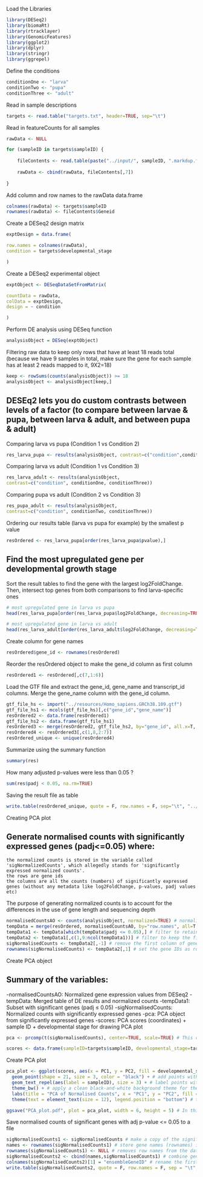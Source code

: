 
Load the Libraries
```{r}
library(DESeq2)
library(biomaRt)
library(rtracklayer)
library(GenomicFeatures)
library(ggplot2)
library(dplyr)
library(stringr)
library(ggrepel)
```

Define the conditions

```{r}
conditionOne <- "larva"
conditionTwo <- "pupa"
conditionThree <- "adult"
```

Read in sample descriptions

```{r}
targets <- read.table("targets.txt", header=TRUE, sep="\t")
```

Read in featureCounts for all samples
```{r}
rawData <- NULL

for (sampleID in targets$sampleID) {
    
    fileContents <- read.table(paste("../input/", sampleID, ".markdup.featurecount", sep=""), sep="\t", header=T)
    
    rawData <- cbind(rawData, fileContents[,7])
    
}
```

Add column and row names to the rawData data.frame

```{r}
colnames(rawData) <- targets$sampleID
rownames(rawData) <- fileContents$Geneid
```

Create a DESeq2 design matrix

```{r}
exptDesign = data.frame(

row.names = colnames(rawData),
condition = targets$developmental_stage

)
```

Create a DESeq2 experimental object

```{r}
exptObject <- DESeqDataSetFromMatrix(

countData = rawData,
colData = exptDesign,
design = ~ condition

)
```

Perform DE analysis using DESeq function

```{r}
analysisObject = DESeq(exptObject)
```

Filtering raw data to keep only rows that have at least 18 reads total (because we have 9 samples in total, make sure the gene for each sample has at least 2 reads mapped to it, 9X2=18)

```{r}
keep <- rowSums(counts(analysisObject)) >= 18 
analysisObject <- analysisObject[keep,]
```

## DESEq2 lets you do custom contrasts between levels of a factor (to compare between larvae & pupa, between larva & adult, and between pupa & adult)

Comparing larva vs pupa (Condition 1 vs Condition 2)

```{r}
res_larva_pupa <- results(analysisObject, contrast=c("condition",conditionOne,conditionTwo))
```

Comparing larva vs adult (Condition 1 vs Condition 3)

```{r}
res_larva_adult <- results(analysisObject,
contrast=c("condition", conditionOne, conditionThree))
```
Comparing pupa vs adult (Condition 2 vs Condition 3)

```{r}
res_pupa_adult <- results(analysisObject,
contrast=c("condition", conditionTwo, conditionThree))
```

Ordering our results table (larva vs pupa for example) by the smallest p value

```{r}
resOrdered <- res_larva_pupa[order(res_larva_pupa$pvalue),]
```

## Find the most upregulated gene per developmental growth stage

Sort the result tables to find the gene with the largest log2FoldChange. Then, intersect top genes from both comparisons to find larva-specific ones

```{r}
# most upregulated gene in larva vs pupa
head(res_larva_pupa[order(res_larva_pupa$log2FoldChange, decreasing=TRUE), ])
```
```{r}
# most upregulated gene in larva vs adult
head(res_larva_adult[order(res_larva_adult$log2FoldChange, decreasing=TRUE), ])
```

Create column for gene names

```{r}
resOrdered$gene_id <- rownames(resOrdered)
```

Reorder the resOrdered object to make the gene_id column as first column

```{r}
resOrdered1 <- resOrdered[,c(7,1:6)]
```

Load the GTF file and extract the gene_id, gene_name and transcript_id columns. Merge the gene_name column with the gene_id column. 

```{r}
gtf_file_hs <- import("../resources/Homo_sapiens.GRCh38.109.gtf")
gtf_file_hs1 <- mcols(gtf_file_hs)[,c("gene_id","gene_name")]
resOrdered2 <- data.frame(resOrdered1)
gtf_file_hs2 <- data.frame(gtf_file_hs1)
resOrdered3 <- merge(resOrdered2, gtf_file_hs2, by="gene_id", all.x=T, sort=F)
resOrdered4 <- resOrdered3[,c(1,8,2:7)]
resOrdered_unique <- unique(resOrdered4)
```

Summarize using the summary function

```{r}
summary(res)
```

How many adjusted p-values were less than 0.05 ?

```{r}
sum(res$padj < 0.05, na.rm=TRUE)
```


Saving the result file as table

```{r}
write.table(resOrdered_unique, quote = F, row.names = F, sep="\t", "../output/larva_vs_pupa_vs_adult.txt")
```

Creating PCA plot

## Generate normalised counts with significantly expressed genes (padj<=0.05) where:
    the normalized counts is stored in the variable called 'sigNormalizedCounts', which allegedly stands for 'significantly expressed normalized counts'.
    the rows are gene ids
    the columns are all the counts (numbers) of significantly expressed genes (without any metadata like log2FoldChange, p-values, padj values etc)
  
The purpose of generating normalized counts is to account for the differences in the use of gene length and sequencing depth

```{r}
normalisedCountsAO <- counts(analysisObject, normalized=TRUE) # normalize the counts
tempData = merge(resOrdered, normalisedCountsAO, by="row.names", all=T, sort=F) # combine DEG results with normalized counts
tempData1 <- tempData[which(tempData$padj <= 0.05),] # filter to retain only statistically significant genes with padj <= 0.05
tempData2 <- tempData1[,c(1,9:ncol(tempData1))] # filter to keep the first column (probably gene IDs) & keep columns 9 to the last column where the first 8 columns of tempData1 likely consists of metadata (log2FoldChange, p-value, etc)
sigNormalisedCounts <- tempData2[,-1] # remove the first column of gene IDs to keep only the count data
rownames(sigNormalisedCounts) <- tempData2[,1] # set the gene IDs as row names, now you have a clean matrix of normalized counts for statistically significant genes only
```

Create PCA object

## Summary of the variables:
   -normalisedCountsAO: Normalized gene expression values from DESeq2
   -tempData: Merged table of DE results and normalized counts
   -tempData1: Subset with significant genes (padj ≤ 0.05)
   -sigNormalisedCounts: Normalized counts with significantly expressed genes
   -pca: PCA object from significantly expressed genes
   -scores: PCA scores (coordinates) + sample ID + developmental stage for drawing PCA plot

```{r}
pca <- prcomp(t(sigNormalisedCounts), center=TRUE, scale=TRUE) # This creates a pca object containing PCA results, including the coordinates of samples in PC space.The function 'prcomp' performs PCA analysis on a given dataframe/matrix. t(sigNormalisedCounts): Transposes the matrix so that samples are rows and genes are columns — required format for prcomp().center=TRUE: Centers the data (subtracts the mean of each gene).scale=TRUE: Scales the data (divides by the standard deviation). Important because genes can have very different expression ranges.

scores <- data.frame(sampleID=targets$sampleID, developmental_stage=targets$developmental_stage, pca$x[,1:2]) # pca$x: Contains the PCA-transformed coordinates of each sample (rows) along principal components (columns).[,1:2]: Selects only PC1 and PC2 — the first two principal components.data.frame(targets$sampleID, ...): Combines the PCA coordinates with the sample ID column & developmental stage column of the targets.txt file. scores is a ready-to-plot table showing each sample’s position on the PC1-PC2 plane.
```

Create PCA plot

```{r}
pca_plot <- ggplot(scores, aes(x = PC1, y = PC2, fill = developmental_stage)) + # use the 'scores' dataframe to create the PCA plot & color the points by developmental stage
  geom_point(shape = 21, size = 3, color = "black") + # add points with black border
  geom_text_repel(aes(label = sampleID), size = 3) + # label points with sample ID in a non-overlapping & clean fashion
  theme_bw() + # apply a clean black-and-white background theme for the plot
  labs(title = "PCA of Normalised Counts", x = "PC1", y = "PC2", fill = "Developmental Stage") + # the labs() function adds plot annotations where it adds title of the plot, label x & y axes, and it adds the title of the legend
  theme(text = element_text(size = 12), legend.position = "bottom") # the theme() function in ggplot2 package is used to customize the non-data elements of the plot (fonts, spacing, background, legend position, axis lines & more)

ggsave("PCA_plot.pdf", plot = pca_plot, width = 6, height = 5) # In this case, save the PCA plot in .pdf format in the current working directory, same location as the R script. You can also specify the desired output directory to save the plot.
```

Save normalised counts of significant genes with adj p-value <= 0.05 to a file

```{r}
sigNormalisedCounts1 <- sigNormalisedCounts # make a copy of the significant normalized counts 
names <- rownames(sigNormalisedCounts1) # store gene names (rownames) into a separate variable, called 'names' in this case
rownames(sigNormalisedCounts1) <- NULL # removes row names from the dataframe
sigNormalisedCounts2 <- cbind(names,sigNormalisedCounts1) # combine gene names as the first column with sigNormalisedCounts1 in the the new dataframe, 'sigNormalisedCounts2'
colnames(sigNormalisedCounts2)[1] = "ensembleGeneID" # rename the first column to 'ensembleGeneID'
write.table(sigNormalisedCounts2, quote = F, row.names = F, sep = "\t", "../output/hcluster.all.markdup.genecount.sig0.05.txt") # write/save the final dataframe to a tab-separated file without quotes or row names
```